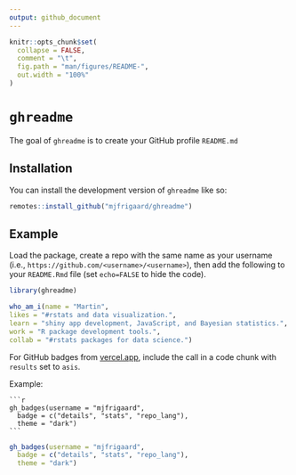 ```yaml
---
output: github_document
---
```


<!-- README.md is generated from README.Rmd. Please edit that file -->

```r
knitr::opts_chunk$set(
  collapse = FALSE,
  comment = "\t",
  fig.path = "man/figures/README-",
  out.width = "100%"
)
```

# `ghreadme`


The goal of `ghreadme` is to create your GitHub profile `README.md`

## Installation

You can install the development version of `ghreadme` like so:

``` r
remotes::install_github("mjfrigaard/ghreadme")
```

## Example

Load the package, create a repo with the same name as your username (i.e., `https://github.com/<username>/<username>`), then add the following to your `README.Rmd` file (set `echo=FALSE` to hide the code).

```r
library(ghreadme)
```

```r
who_am_i(name = "Martin",
likes = "#rstats and data visualization.",
learn = "shiny app development, JavaScript, and Bayesian statistics.",
work = "R package development tools.",
collab = "#rstats packages for data science.")
```

For GitHub badges from [vercel.app](https://github-profile-summary-cards.vercel.app/demo.html), include the call in a code chunk with `results` set to `asis`. 

Example: 

````verbatim
```r
gh_badges(username = "mjfrigaard", 
  badge = c("details", "stats", "repo_lang"), 
  theme = "dark")
```
````

```r
gh_badges(username = "mjfrigaard", 
  badge = c("details", "stats", "repo_lang"), 
  theme = "dark")
```

